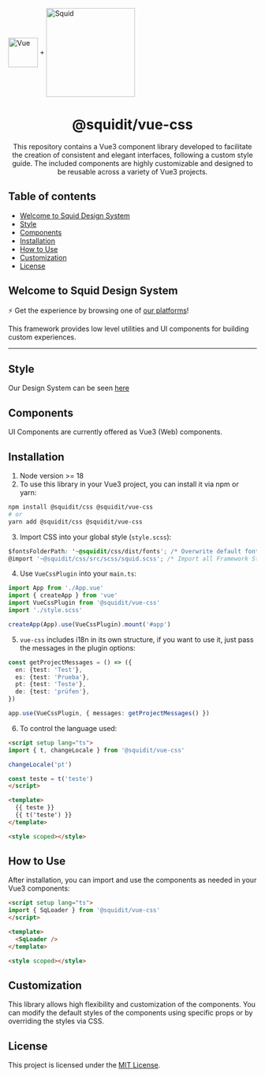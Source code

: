 
<Meta title="Getting Started/Welcome" />

<div>
  <div style={{display: "flex", justifyContent: "center", marginBottom: "16px"}}>
    <img src={VueLogo} width="60px" align="center" alt="Vue" />
    <span style={{margin: "0 1rem 0 0.5rem", fontSize: "30px"}}>+</span>
    <img src="https://squidit.com.br/wp-content/themes/squid/assets/img/logo.svg" width="180px" align="center" alt="Squid" />
  </div>

  <h1 align="center">@squidit/vue-css</h1>
  <p align="center">This repository contains a Vue3 component library developed to facilitate the creation of consistent and elegant interfaces, following a custom style guide. The included components are highly customizable and designed to be reusable across a variety of Vue3 projects.</p>
</div>

## Table of contents

* [Welcome to Squid Design System](#welcome-to-squid-design-system)
* [Style](#style)
* [Components](#components)
* [Installation](#installation)
* [How to Use](#how-to-use)
* [Customization](#customization)
* [License](#license)

## Welcome to Squid Design System

⚡ Get the experience by browsing one of [our platforms](https://app.squidit.com.br)!

This framework provides low level utilities and UI components for building
custom experiences.

<hr style={{ borderWidth: "0", margin: "2rem 0" }} />

## Style

Our Design System can be seen [here](https://css.squidit.com.br/styleguide)

## Components

UI Components are currently offered as Vue3 (Web) components.

## Installation

1. Node version >= 18
2. To use this library in your Vue3 project, you can install it via npm or yarn:

```bash
npm install @squidit/css @squidit/vue-css
# or
yarn add @squidit/css @squidit/vue-css
```

3. Import CSS into your global style (`style.scss`):

```css
$fontsFolderPath: '~@squidit/css/dist/fonts'; /* Overwrite default font path */
@import '~@squidit/css/src/scss/squid.scss'; /* Import all Framework Styles */
```

4. Use `VueCssPlugin` into your `main.ts`:

```typescript
import App from './App.vue'
import { createApp } from 'vue'
import VueCssPlugin from '@squidit/vue-css'
import './style.scss'

createApp(App).use(VueCssPlugin).mount('#app')
```

5. `vue-css` includes i18n in its own structure, if you want to use it, just pass the messages in the plugin options:

```typescript
const getProjectMessages = () => ({
  en: {test: 'Test'},
  es: {test: 'Prueba'},
  pt: {test: 'Teste'},
  de: {test: 'prüfen'},
})

app.use(VueCssPlugin, { messages: getProjectMessages() })
```

6. To control the language used:

```html
<script setup lang="ts">
import { t, changeLocale } from '@squidit/vue-css'

changeLocale('pt')

const teste = t('teste')
</script>

<template>
  {{ teste }}
  {{ t('teste') }}
</template>

<style scoped></style>
```

## How to Use

After installation, you can import and use the components as needed in your Vue3 components:

```html
<script setup lang="ts">
import { SqLoader } from '@squidit/vue-css'
</script>

<template>
  <SqLoader />
</template>

<style scoped></style>
```

## Customization

This library allows high flexibility and customization of the components. You can modify the default styles of the components using specific props or by overriding the styles via CSS.

## License

This project is licensed under the [MIT License](LICENSE).
